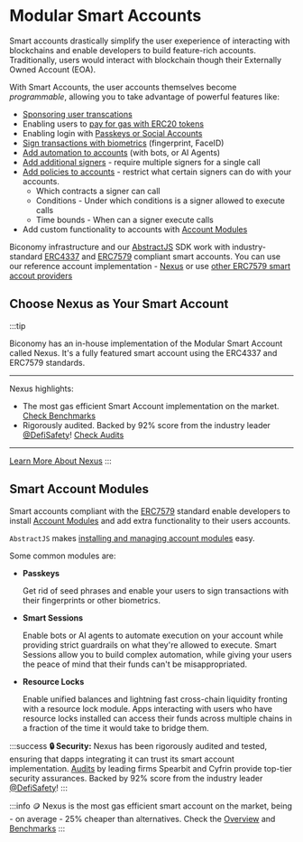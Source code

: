 # Modular Smart Accounts

Smart accounts drastically simplify the user exeperience of interacting with
blockchains and enable developers to build feature-rich accounts. Traditionally,
users would interact with blockchain though their Externally Owned Account (EOA).

With Smart Accounts, the user accounts themselves become _programmable_, allowing
you to take advantage of powerful features like:

- [Sponsoring user transcations]()
- Enabling users to [pay for gas with ERC20 tokens]()
- Enabling login with [Passkeys or Social Accounts]()
- [Sign transactions with biometrics]() (fingerprint, FaceID)
- [Add automation to accounts]() (with bots, or AI Agents)
- [Add additional signers]() - require multiple signers for a single call
- [Add policies to accounts]() - restrict what certain signers can do with your accounts.
  - Which contracts a signer can call
  - Conditions - Under which conditions is a signer allowed to execute calls
  - Time bounds - When can a signer execute calls
- Add custom functionality to accounts with [Account Modules]()

Biconomy infrastructure and our [AbstractJS]() SDK work with industry-standard
[ERC4337]() and [ERC7579]() compliant smart accounts. You can use our reference 
account implementation - [Nexus]() or use [other ERC7579 smart accout providers]() 

## Choose Nexus as Your Smart Account
:::tip

Biconomy has an in-house implementation of the Modular Smart Account called Nexus. It's a 
fully featured smart account using the ERC4337 and ERC7579 standards. 

---

Nexus highlights:
- The most gas efficient Smart Account implementation on the market. [Check Benchmarks]()
- Rigorously audited. Backed by 92% score from the industry leader [@DefiSafety](https://www.defisafety.com/app/pqrs/603)! [Check Audits]()

--- 

[Learn More About Nexus](/overview)
:::

## Smart Account Modules

Smart accounts compliant with the [ERC7579]() standard enable developers to 
install [Account Modules](/modules) and add extra functionality to their users accounts.

`AbstractJS` makes [installing and managing account modules]() easy.
 
Some common modules are:

- **Passkeys**

  Get rid of seed phrases and enable your users to sign transactions with their fingerprints or other biometrics.

- **Smart Sessions**

  Enable bots or AI agents to automate execution on your account while providing strict guardrails on what they're 
  allowed to execute. Smart Sessions allow you to build complex automation, while giving your users the peace of 
  mind that their funds can't be misappropriated.

- **Resource Locks**

  Enable unified balances and lightning fast cross-chain liquidity fronting with a resource lock module. Apps 
  interacting with users who have resource locks installed can access their funds across multiple chains in a
  fraction of the time it would take to bridge them.

:::success
**🔒 Security:** Nexus has been rigorously audited and tested, ensuring that dapps integrating it can trust its smart
 account implementation. [Audits](/contractsAndAudits) by leading firms Spearbit and Cyfrin provide top-tier security
  assurances. Backed by 92% score from the industry leader [@DefiSafety](https://www.defisafety.com/app/pqrs/603)!
:::

:::info
🪙 Nexus is the most gas efficient smart account on the market, being - on average - 25% cheaper than alternatives.
Check the [Overview](https://pbs.twimg.com/media/GgseeCeWoAAP1pA?format=png&name=900x900) and 
[Benchmarks](https://github.com/bcnmy/aa-benchmarks)
:::